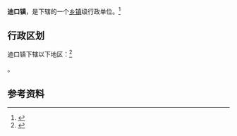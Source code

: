 {{中国乡级行政区|35/07/83/104/000}}

'''迪口镇'''，是{{PRC admin/fullname|35/07/83/104/000|3}}下辖的一个[[乡镇|乡镇]]级行政单位。<ref>{{PRC admin/ref sgc|{{PRC admin/parent|35/07/83/104/000}}}}</ref>

== 行政区划 ==

迪口镇下辖以下地区：<ref>{{PRC admin/ref sgc|35/07/83/104/000}}</ref>

{{PRC admin/children|35/07/83/104/000}}。

== 参考资料 ==

{{reflist}}

{{行政区划小作品}}
{{PRC admin/navcat|35/07/83/104/000}}